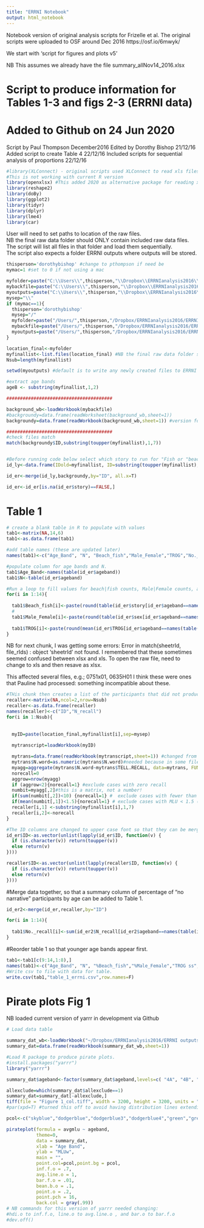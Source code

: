 ```yaml
---
title: "ERRNI Notebook"
output: html_notebook
---
```


Notebook version of original analysis scripts for Frizelle et al.
The original scripts were uploaded to OSF around Dec 2016 https://osf.io/6mwyk/

We start with 'script for figures and plots v5'

NB This assumes we already have the file summary_allNov14_2016.xlsx

# Script to produce information for Tables 1-3 and figs 2-3 (ERRNI data)
# Added to Github on 24 Jun 2020
###############################################################################
Script by Paul Thompson December2016
 Edited by Dorothy Bishop 21/12/16
 Added script to create Table 4 22/12/16  Included scripts for sequential analysis of proportions 22/12/16
```r
#library(XLConnect) - original scripts used XLConnect to read xls files
#This is not working with current R version
library(openxlsx) #This added 2020 as alternative package for reading xlsx files
library(reshape2)
library(doBy)
library(ggplot2)
library(tidyr)
library(dplyr)
library(lme4)
library(car)
```

User will need to set paths to location of the raw files.  
NB the final raw data folder should ONLY contain included raw data files. The script will list all files in that folder and load them sequentially.  
The script also expects a folder ERRNI outputs where outputs will be stored.

```r
thisperson='dorothybishop' #change to pthompson if need be
mymac=1 #set to 0 if not using a mac

myfolder=paste("C:\\Users\\",thisperson,"\\Dropbox\\ERRNIanalysis2016\\ERRNI raw DATA\\final_041116",sep="")
mybackfile=paste("C:\\Users\\",thisperson,"\\Dropbox\\ERRNIanalysis2016\\ERRNI outputs\\ID_backgds.xlsx",sep="")
myoutputs=paste("C:\\Users\\",thisperson,"\\Dropbox\\ERRNIanalysis2016\\ERRNI outputs",sep="")
mysep="\\"
if (mymac==1){
  thisperson='dorothybishop'
  mysep="/"
  myfolder=paste("/Users/",thisperson,"/Dropbox/ERRNIanalysis2016/ERRNI raw DATA/final_041116",sep="")
  mybackfile=paste("/Users/",thisperson,"/Dropbox/ERRNIanalysis2016/ERRNI outputs/ID_backgds.xlsx",sep="")
  myoutputs=paste("/Users/",thisperson,"/Dropbox/ERRNIanalysis2016/ERRNI outputs",sep="")
}

location_final<-myfolder
myfinallist<-list.files(location_final) #NB the final raw data folder should ONLY contain included raw data files
Nsub=length(myfinallist)

setwd(myoutputs) #default is to write any newly created files to ERRNI outputs
```


```r
#extract age bands
ageB <- substring(myfinallist,1,2)

#######################################

background_wb<-loadWorkbook(mybackfile)
#backgroundy=data.frame(readWorksheet(background_wb,sheet=1))
backgroundy=data.frame(readWorkbook(background_wb,sheet=1)) #version for openxlsx package

#######################################
#check files match
match(backgroundy$ID,substring(toupper(myfinallist),1,7))


#Before running code below select which story to run for "Fish or "beach"
id_ly<-data.frame(IDold=myfinallist, ID=substring(toupper(myfinallist),1,7))

id_er<-merge(id_ly,backgroundy,by="ID", all.x=T)

id_er<-id_er[is.na(id_er$story)==FALSE,]

```
# Table 1

```r


# create a blank table in R to populate with values
tab1<-matrix(NA,14,6)
tab1<-as.data.frame(tab1)

#add table names (these are updated later)
names(tab1)<-c("Age_Band", "N", "Beach_fish","Male_Female","TROG","No._recall")

#populate column for age bands and N.
tab1$Age_Band<-names(table(id_er$ageband))
tab1$N<-table(id_er$ageband)

#Run a loop to fill values for beach|fish counts, Male|Female counts, and TROG mean(SD). 
for(i in 1:14){
  
  tab1$Beach_fish[i]<-paste(round(table(id_er$story[id_er$ageband==names(table(id_er$ageband))[i]])/sum(table(id_er$story[id_er$ageband==names(table(id_er$ageband))[i]]))*100),collapse = "|")
  #
  tab1$Male_Female[i]<-paste(round(table(id_er$sex[id_er$ageband==names(table(id_er$ageband))[i]])[2:1]/sum(table(id_er$sex[id_er$ageband==names(table(id_er$ageband))[i]])[2:1])*100),collapse = "|")
  
  tab1$TROG[i]<-paste(round(mean(id_er$TROG[id_er$ageband==names(table(id_er$ageband))[i]],na.rm=T),1)," (",round(sd(id_er$TROG[id_er$ageband==names(table(id_er$ageband))[i]],na.rm=T),1),")",sep = "")
}
```

NB for next chunk, I was getting some errors:
Error in match(sheetrId, file_rIds) : object 'sheetrId' not found.
I remembered that these sometimes seemed confused between xlsx and xls.
To open the raw file, need to change to xls and then resave as xlsx.

This affected several files, e.g.; 0751x01, 0635H01
I think these were ones that Pauline had processed: something incompatible about these.

```r

#THis chunk then creates a list of the participants that did not produce a narrative
recaller<-matrix(NA,ncol=2,nrow=Nsub)
recaller<-as.data.frame(recaller)
names(recaller)<-c("ID","N_recall")
for(i in 1:Nsub){
  
  
  myID=paste(location_final,myfinallist[i],sep=mysep)
  
  mytranscript=loadWorkbook(myID)

  mytrans=data.frame(readWorkbook(mytranscript,sheet=1)) #changed from readWorksheet
  mytrans$N.word=as.numeric(mytrans$N.word)#needed because in some files this is non-numeric!!
  myagg=aggregate(mytrans$N.word~mytrans$TELL.RECALL, data=mytrans, FUN=function(x) c(mean=mean(x), count=length(x)))
  norecall=0
  aggrow=nrow(myagg)
  if (aggrow<2){norecall=1} #exclude cases with zero recall
  numbit=myagg[,2]#this is a matrix, not a number!
  if(sum(numbit[,2])<10) {norecall=1} #  exclude cases with fewer than total of 10 utterances
  if(mean(numbit[,1])<1.5){norecall=1} # exclude cases with MLU < 1.5 (only labelling)
  recaller[i,1] <-substring(myfinallist[i],1,7)
  recaller[i,2]<-norecall
}
```

```r
#The ID columns are changed to upper case font so that they can be merged correctly.
id_er$ID<-as.vector(unlist(lapply(id_er$ID, function(v) {
  if (is.character(v)) return(toupper(v))
  else return(v)
})))

recaller$ID<-as.vector(unlist(lapply(recaller$ID, function(v) {
  if (is.character(v)) return(toupper(v))
  else return(v)
})))
```
#Merge data together, so that a summary column of percentage of "no narrative" participants by age can be added to Table 1.

```r
id_er2<-merge(id_er,recaller,by="ID")

for(i in 1:14){
  
  tab1$No._recall[i]<-sum(id_er2$N_recall[id_er2$ageband==names(table(id_er2$ageband))[i]],na.rm=T)
}


```

#Reorder table 1 so that younger age bands appear first.
```r
tab1<-tab1[c(9:14,1:8),]
names(tab1)<-c("Age_Band", "N", "%Beach_fish","%Male_Female","TROG ss","N no narrative")
#Write csv to file with data for table.
write.csv(tab1,"table_1_errni.csv",row.names=F)

```

# Pirate plots Fig 1
 NB loaded current version of yarrr in development via Github

```r
# Load data table

summary_dat_wb<-loadWorkbook("~/Dropbox/ERRNIanalysis2016/ERRNI outputs/summary_allNov14_2016.xlsx")
summary_dat=data.frame(readWorkbook(summary_dat_wb,sheet=1))

#Load R package to produce pirate plots.
#install.packages("yarrr")
library("yarrr")

summary_dat$ageband<-factor(summary_dat$ageband,levels=c( "4A", "4B", "4C", "4D", "5A", "5B","06", "07", "08", "09", "10", "12", "14", "17"))

allexclude=which(summary_dat$allexclude==1)
summary_dat=summary_dat[-allexclude,]
tiff(file = "Figure 1_col.tiff", width = 3200, height = 3200, units = "px", res = 500)
#par(xpd=T) #turned this off to avoid having distribution lines extending beyond axes

pcol<-c("skyblue","dodgerblue","dodgerblue3","dodgerblue4","green","green4","pink","yellow","red","purple","orange","deeppink4","darkmagenta","brown")

pirateplot(formula = avgmlu ~ ageband,
           theme=0,
           data = summary_dat,
           xlab = "Age Band",
           ylab = "MLUw",
           main = "",
           point.col=pcol,point.bg = pcol,
           inf.f.o = .7,
           avg.line.o = 1,
           bar.f.o = .01,
           bean.b.o = .1,
           point.o = .2,
           point.pch = 16,
           back.col = gray(.99))
# NB commands for this version of yarrr needed changing:
#hdi.o to inf.f.o, line.o to avg.line.o , and bar.o to bar.f.o
#dev.off()

```
